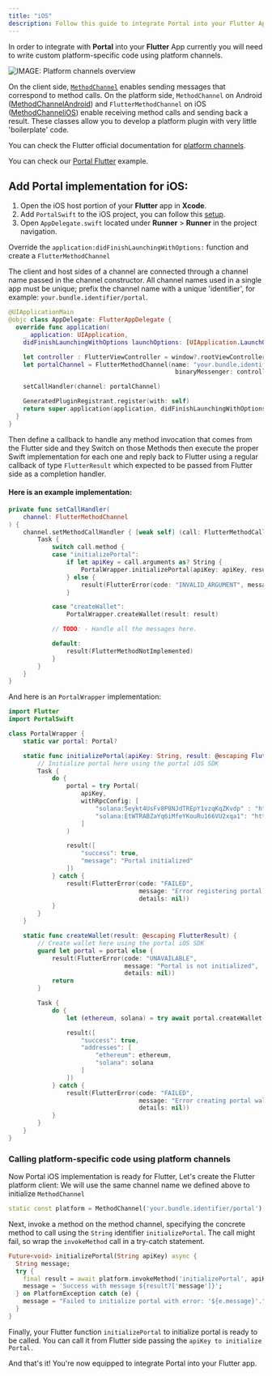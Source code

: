 ```yaml
---
title: "iOS"
description: Follow this guide to integrate Portal into your Flutter App.
---
```


In order to integrate with **Portal** into your **Flutter** App currently you will need to write custom platform-specific code using platform channels.

![IMAGE: Platform channels overview](../../.gitbook/assets/PlatformChannels.png)

On the client side, [`MethodChannel`](https://api.flutter.dev/flutter/services/MethodChannel-class.html?_gl=1*4sycbc*_ga*MTE0MjAwMDc0MS4xNzI2MDk0ODMw*_ga_04YGWK0175*MTcyNjE2NTI2Ny4yLjEuMTcyNjE2NTQ3NS4wLjAuMA..) enables sending messages that correspond to method calls. On the platform side, `MethodChannel` on Android ([MethodChannelAndroid](https://api.flutter.dev/javadoc/io/flutter/plugin/common/MethodChannel.html?_gl=1*wlfjam*_ga*MTE0MjAwMDc0MS4xNzI2MDk0ODMw*_ga_04YGWK0175*MTcyNjIzODQ5NC4zLjAuMTcyNjIzODQ5NC4wLjAuMA..)) and `FlutterMethodChannel` on iOS ([MethodChanneliOS](https://api.flutter.dev/ios-embedder/interface_flutter_method_channel.html?_gl=1*15n5mqb*_ga*MTE0MjAwMDc0MS4xNzI2MDk0ODMw*_ga_04YGWK0175*MTcyNjIzODQ5NC4zLjEuMTcyNjIzODYxNC4wLjAuMA..)) enable receiving method calls and sending back a result. These classes allow you to develop a platform plugin with very little 'boilerplate' code.

You can check the Flutter official documentation for [platform channels](https://docs.flutter.dev/platform-integration/platform-channels).

You can check our [Portal Flutter](https://github.com/portal-hq/portal_flutter) example.

## Add Portal implementation for iOS:

1. Open the iOS host portion of your **Flutter** app in **Xcode**.
2. Add `PortalSwift` to the iOS project, you can follow this [setup](../../sdks/ios/guide/setup.md).
3. Open `AppDelegate.swift` located under **Runner** > **Runner** in the project navigation.

Override the `application:didFinishLaunchingWithOptions:` function and create a `FlutterMethodChannel`

The client and host sides of a channel are connected through a channel name passed in the channel constructor. All channel names used in a single app must be unique; prefix the channel name with a unique 'identifier', for example: `your.bundle.identifier/portal`.

```swift
@UIApplicationMain
@objc class AppDelegate: FlutterAppDelegate {
  override func application(
    _ application: UIApplication,
    didFinishLaunchingWithOptions launchOptions: [UIApplication.LaunchOptionsKey: Any]?) -> Bool {

    let controller : FlutterViewController = window?.rootViewController as! FlutterViewController
    let portalChannel = FlutterMethodChannel(name: "your.bundle.identifier/portal",
                                              binaryMessenger: controller.binaryMessenger)

    setCallHandler(channel: portalChannel)

    GeneratedPluginRegistrant.register(with: self)
    return super.application(application, didFinishLaunchingWithOptions: launchOptions)
  }
}
```

Then define a callback to handle any method invocation that comes from the Flutter side and they Switch on those Methods then execute the proper Swift implementation for each one and reply back to Flutter using a regular callback of type `FlutterResult` which expected to be passed from Flutter side as a completion handler.

#### Here is an example implementation:

```swift
private func setCallHandler(
    channel: FlutterMethodChannel
) {
    channel.setMethodCallHandler { [weak self] (call: FlutterMethodCall, result: @escaping FlutterResult) in
        Task {
            switch call.method {
            case "initializePortal":
                if let apiKey = call.arguments as? String {
                    PortalWrapper.initializePortal(apiKey: apiKey, result: result)
                } else {
                    result(FlutterError(code: "INVALID_ARGUMENT", message: "Expected a String for apiKey", details: nil))
                }

            case "createWallet":
                PortalWrapper.createWallet(result: result)

            // TODO: - Handle all the messages here.

            default:
                result(FlutterMethodNotImplemented)
            }
        }
    }
}

```

And here is an `PortalWrapper` implementation:

```swift
import Flutter
import PortalSwift

class PortalWrapper {
    static var portal: Portal?

    static func initializePortal(apiKey: String, result: @escaping FlutterResult) {
        // Initialize portal here using the portal iOS SDK
        Task {
            do {
                portal = try Portal(
                    apiKey,
                    withRpcConfig: [
                        "solana:5eykt4UsFv8P8NJdTREpY1vzqKqZKvdp" : "https://api.mainnet-beta.solana.com",
                        "solana:EtWTRABZaYq6iMfeYKouRu166VU2xqa1": "https://api.devnet.solana.com"
                    ]
                )

                result([
                    "success": true,
                    "message": "Portal initialized"
                ])
            } catch {
                result(FlutterError(code: "FAILED",
                                    message: "Error registering portal with exception: \(error.localizedDescription)",
                                    details: nil))
            }
        }
    }

    static func createWallet(result: @escaping FlutterResult) {
        // Create wallet here using the portal iOS SDK
        guard let portal = portal else {
            result(FlutterError(code: "UNAVAILABLE",
                                message: "Portal is not initialized",
                                details: nil))
            return
        }

        Task {
            do {
                let (ethereum, solana) = try await portal.createWallet()

                result([
                    "success": true,
                    "addresses": [
                        "ethereum": ethereum,
                        "solana": solana
                    ]
                ])
            } catch {
                result(FlutterError(code: "FAILED",
                                    message: "Error creating portal wallet with exception: \(error.localizedDescription)",
                                    details: nil))
            }
        }
    }
}
```

### Calling platform-specific code using platform channels

Now Portal iOS implementation is ready for Flutter, Let's create the Flutter platform client:
We will use the same channel name we defined above to initialize `MethodChannel`

```dart
static const platform = MethodChannel('your.bundle.identifier/portal');
```

Next, invoke a method on the method channel, specifying the concrete method to call using the `String` identifier `initializePortal`. The call might fail, so wrap the `invokeMethod` call in a try-catch statement.

```dart
Future<void> initializePortal(String apiKey) async {
  String message;
  try {
    final result = await platform.invokeMethod('initializePortal', apiKey);
    message = 'Success with message ${result?['message']}';
  } on PlatformException catch (e) {
    message = "Failed to initialize portal with error: '${e.message}'.";
  }
}
```

Finally, your Flutter function `initializePortal` to initialize portal is ready to be called. You can call it from Flutter side passing the `apiKey to initialize Portal.`

And that's it! You're now equipped to integrate Portal into your Flutter app.
